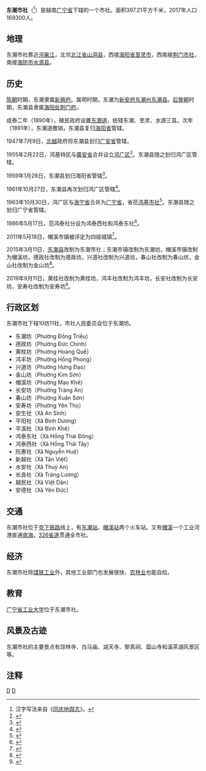 {{Infobox Settlement
|name                   = 东潮市社
|settlement_type        = 市社
|official_name          = 
|other_name             = 
|native_name            = {{lang|vi|Thị xã Đông Triều}}
|nickname               = 
|motto                  = 
|image_skyline          = Phuongmaokhe.jpg
|imagesize              = 
|image_caption          = 
|image_flag             = 
|flag_size              = 
|image_seal             = 
|seal_size              = 
|image_shield           = 
|shield_size            = 
|image_blank_emblem     = 
|blank_emblem_size      = 
|image_map              = {{Infobox mapframe|frame-width=250|zoom=10}}
|mapsize                = 
|map_caption            = 
|image_map1             = 
|mapsize1               = 
|map_caption1           = 
|pushpin_map            = Vietnam
|pushpin_label_position = bottom
|pushpin_map_caption    = 
|pushpin_map1           = 
|pushpin_label_position1= 
|pushpin_map_caption1   = 
|subdivision_type       = 国家
|subdivision_name       = {{flag|Vietnam}}
|subdivision_type1      = [[越南行政区划|省]]
|subdivision_name1      = [[广宁省|广宁省]]
|subdivision_type2      = 行政区划
|subdivision_name2      = 10坊11社
|subdivision_type3      = 
|subdivision_name3      = 
|seat_type              = 
|seat                   = 
|government_type        = 
|leader_title           = 
|leader_name            = 
|leader_title1          = 
|leader_name1           = 
|established_title      = 
|established_date       = 
|area_magnitude         = 
|unit_pref              = 
|area_footnotes         = 
|area_total_km2         = 397.21
|area_land_km2          = 
|area_water_km2         = 
|area_water_percent     = 
|area_urban_km2         = 
|area_metro_km2         = 
|population_as_of       = 2017年
|population_footnotes   = 
|population_note        = 
|population_total       = 169300
|population_density_km2 = auto
|population_metro             = 
|population_density_metro_km2 = 
|population_urban             = 
|population_density_urban_km2 = 
|timezone               = [[越南标准时间|越南标准时间]]
|utc_offset             = +7
|elevation_footnotes    = 
|elevation_m            = 
|coor_type              = 
|coordinates            = 
|postal_code_type       = 
|postal_code            = 
|area_code              = 
|website                = [https://dongtrieu.quangninh.gov.vn/Trang/Default.aspx 东潮市社电子信息门户网站]
|footnotes              = 
}}
'''东潮市社'''（{{vie|v='''Thị xã Đông Triều'''|hn=市社東潮}}<ref>汉字写法来自《[[同庆地舆志|同庆地舆志]]》。</ref>）是越南[[广宁省|广宁省]]下辖的一个市社。面积397.21平方千米，2017年人口169300人。

==地理==
东潮市社靠近[[涇柴江|涇柴江]]，北邻[[北江省|北江省]][[山洞县|山洞县]]，西接[[海阳省|海阳省]][[至灵市|至灵市]]，西南接[[荆门市社|荆门市社]]，南接[[海防市|海防市]][[水源县|水源县]]。

==历史==
[[陈朝_(越南)|陈朝]]时期，东潮隶属[[新興府|新興府]]。属明时期，东潮为[[新安府|新安府]][[东潮州|东潮州]][[东潮县|东潮县]]。[[后黎朝|后黎朝]]时期，东潮县隶属[[海阳处|海阳处]][[荆门府_(越南)|荆门府]]。

成泰二年（1890年），殖民政府设置[[东潮道|东潮道]]，统辖东潮、至灵、水源三县。次年（1891年），东潮道撤销，东潮县复归[[海阳省|海阳省]]管辖。

1947年7月9日，[[北越|北越]]政府将东潮县划归[[广安省|广安省]]管辖。

1955年2月22日，鸿基特区与[[廣安省|廣安省]]合并设立[[鸿广区|鸿广区]]<ref>{{Cite web |url=https://thuvienphapluat.vn/van-ban/Bo-may-hanh-chinh/Sac-lenh-221-SL-sat-nhap-Ta-ngan-Lien-khu-3-thanh-lap-Hong-quang-sua-doi-dia-gioi-Lien-khu-Viet-bac-Lien-khu-3-dat-Hai-phong-duoi-quyen-Chinh-phu/36750/noi-dung.aspx |title=Sắc lệnh số 221/SL về việc sát nhập khu Tả ngạn vào Liên khu 3, thành lập khu Hồng quảng, sửa đổi địa giới Liên khu Việt bắc và Liên khu 3, và đặt thành phố Hải phòng dưới quyền lãnh đạo trực tiếp của Chính phủ Trung ương do Chủ tịch nước ban hành |access-date=2017-10-15 |archive-date=2020-04-12 |archive-url=https://web.archive.org/web/20200412121236/https://thuvienphapluat.vn/van-ban/Bo-may-hanh-chinh/Sac-lenh-221-SL-sat-nhap-Ta-ngan-Lien-khu-3-thanh-lap-Hong-quang-sua-doi-dia-gioi-Lien-khu-Viet-bac-Lien-khu-3-dat-Hai-phong-duoi-quyen-Chinh-phu/36750/noi-dung.aspx |dead-url=no }}</ref>。东潮县随之划归鸿广区管辖。

1959年1月28日，东潮县划归海阳省管辖<ref>{{Cite web |url=https://thuvienphapluat.vn/van-ban/Bo-may-hanh-chinh/Sac-lenh-005-SL-tra-Dong-trieu-ve-Hai-duong/36847/noi-dung.aspx |title=Sắc lệnh số 005/SL về việc trả huyện Đông triều về tỉnh Hải dương do Chủ tịch nước ban hành |access-date=2017-10-15 |archive-date=2017-09-17 |archive-url=https://web.archive.org/web/20170917033353/https://thuvienphapluat.vn/van-ban/Bo-may-hanh-chinh/Sac-lenh-005-SL-tra-Dong-trieu-ve-Hai-duong/36847/noi-dung.aspx |dead-url=no }}</ref>。

1961年10月27日，东潮县再次划归鸿广区管辖<ref>{{Cite web |url=https://thuvienphapluat.vn/van-ban/Bo-may-hanh-chinh/Nghi-Quyet-sap-nhap-huyen-Dong-Trieu-thuoc-tinh-Hai-Duong-vao-khu-Hong-Quang/42691/noi-dung.aspx |title=Nghị Quyết về việc sáp nhập huyện Đông Triều, thuộc tỉnh Hải Dương vào khu Hồng Quảng do Quốc hội ban hành |access-date=2017-10-15 |archive-date=2017-09-17 |archive-url=https://web.archive.org/web/20170917032754/https://thuvienphapluat.vn/van-ban/Bo-may-hanh-chinh/Nghi-Quyet-sap-nhap-huyen-Dong-Trieu-thuoc-tinh-Hai-Duong-vao-khu-Hong-Quang/42691/noi-dung.aspx |dead-url=no }}</ref>。

1963年10月30日，鸿广区与[[海宁省|海宁省]]合并为[[广宁省|广宁省]]，省莅[[鸿基市社|鸿基市社]]<ref>{{Cite web |url=https://thuvienphapluat.vn/van-ban/Bo-may-hanh-chinh/Nghi-Quyet-hop-nhat-tinh-Hai-Ninh-va-khu-Hong-Quang-va-sap-nhap-xa-Huu-San-thuoc-huyen-Dinh-Lap-tinh-Hai-Ninh-huyen-Son-Dong-tinh-Ha-Bac/42700/noi-dung.aspx |title=Nghị Quyết về việc hợp nhất tỉnh Hải Ninh và khu Hồng Quảng và sáp nhập xã Hữu Sản thuộc huyện Đình Lập, tỉnh Hải Ninh, huyện Sơn Động, tỉnh Hà Bắc do Quốc hội ban hành |access-date=2017-10-15 |archive-date=2020-03-20 |archive-url=https://web.archive.org/web/20200320125824/https://thuvienphapluat.vn/van-ban/Bo-may-hanh-chinh/Nghi-Quyet-hop-nhat-tinh-Hai-Ninh-va-khu-Hong-Quang-va-sap-nhap-xa-Huu-San-thuoc-huyen-Dinh-Lap-tinh-Hai-Ninh-huyen-Son-Dong-tinh-Ha-Bac/42700/noi-dung.aspx |dead-url=no }}</ref>。东潮县随之划归广宁省管辖。

1986年5月17日，范鸿泰社分设为鸿泰西社和鸿泰东社<ref>{{Cite web |url=https://thuvienphapluat.vn/van-ban/Bo-may-hanh-chinh/Quyet-dinh-62-HDBT-dieu-chinh-dia-gioi-hanh-chinh-xa-Pham-Hong-Thai-huyen-Dong-Trieu-tinh-Quang-Ninh-37101.aspx |title=Quyết định 62/HĐBT năm 1986 điều chỉnh địa giới hành chính xã Phạm Hồng Thái của huyện Đông Triều thuộc tỉnh Quảng Ninh do Hội đồng Bộ trưởng ban hành |access-date=2017-10-15 |archive-date=2020-11-04 |archive-url=https://web.archive.org/web/20201104193559/https://thuvienphapluat.vn/van-ban/Bo-may-hanh-chinh/Quyet-dinh-62-HDBT-dieu-chinh-dia-gioi-hanh-chinh-xa-Pham-Hong-Thai-huyen-Dong-Trieu-tinh-Quang-Ninh-37101.aspx |dead-url=no }}</ref>。

2011年5月18日，帽溪市镇被评定为四级城镇<ref>{{Cite web |url=https://thuvienphapluat.vn/van-ban/Xay-dung-Do-thi/Quyet-dinh-479-QD-BXD-cong-nhan-thi-tran-Mao-Khe-huyen-Dong-Trieu-130433.aspx |title=Quyết định 479/QĐ-BXD năm 2011 công nhận thị trấn Mạo Khê, huyện Đông Triều, tỉnh Quảng Ninh là đô thị loại IV do Bộ trưởng Bộ Xây dựng ban hành |access-date=2020-04-04 |archive-date=2020-11-04 |archive-url=https://web.archive.org/web/20201104170712/https://thuvienphapluat.vn/van-ban/Xay-dung-Do-thi/Quyet-dinh-479-QD-BXD-cong-nhan-thi-tran-Mao-Khe-huyen-Dong-Trieu-130433.aspx |dead-url=no }}</ref>。

2015年3月11日，[[东潮县|东潮县]]改制为东潮市社；东潮市镇改制为东潮坊，帽溪市镇改制为帽溪坊，德政社改制为德政坊，兴道社改制为兴道坊，春山社改制为春山坊，金山社改制为金山坊<ref>{{Cite web |url=https://thuvienphapluat.vn/van-ban/Bo-may-hanh-chinh/Nghi-quyet-891-NQ-UBTVQH13-thanh-lap-thi-xa-phuong-thuoc-thi-xa-Dong-Trieu-Quang-Ninh-289485.aspx |title=Nghị quyết 891/NQ-UBTVQH13 năm 2015 về thành lập thị xã Đông Triều và 06 phường thuộc thị xã Đông Triều, tỉnh Quảng Ninh do Ủy ban Thường vụ Quốc hội ban hành |access-date=2017-10-15 |archive-date=2021-02-08 |archive-url=https://web.archive.org/web/20210208014332/https://thuvienphapluat.vn/van-ban/Bo-may-hanh-chinh/Nghi-quyet-891-NQ-UBTVQH13-thanh-lap-thi-xa-phuong-thuoc-thi-xa-Dong-Trieu-Quang-Ninh-289485.aspx |dead-url=no }}</ref>。

2019年9月11日，黄桂社改制为黄桂坊，鸿丰社改制为鸿丰坊，长安社改制为长安坊，安寿社改制为安寿坊<ref>{{Cite web |url=https://thuvienphapluat.vn/van-ban/Bo-may-hanh-chinh/Nghi-quyet-769-NQ-UBTVQH14-2019-thanh-lap-phuong-thuoc-thi-xa-Dong-Trieu-tinh-Quang-Ninh-426226.aspx |title=Nghị quyết 769/NQ-UBTVQH14 năm 2019 về thành lập 04 phường thuộc thị xã Đông Triều, tỉnh Quảng Ninh do Ủy ban Thường vụ Quốc hội ban hành |access-date=2020-01-01 |archive-date=2020-11-04 |archive-url=https://web.archive.org/web/20201104190749/https://thuvienphapluat.vn/van-ban/Bo-may-hanh-chinh/Nghi-quyet-769-NQ-UBTVQH14-2019-thanh-lap-phuong-thuoc-thi-xa-Dong-Trieu-tinh-Quang-Ninh-426226.aspx |dead-url=no }}</ref>。

==行政区划==
东潮市社下辖10坊11社，市社人民委员会位于东潮坊。
*东潮坊（Phường Đông Triều）
*德政坊（Phường Đức Chính）
*黄桂坊（Phường Hoàng Quế）
*鸿丰坊（Phường Hồng Phong）
*兴道坊（Phường Hưng Đạo）
*金山坊（Phường Kim Sơn）
*帽溪坊（Phường Mạo Khê）
*长安坊（Phường Tràng An）
*春山坊（Phường Xuân Sơn）
*安寿坊（Phường Yên Thọ）
*安生社（Xã An Sinh）
*平阳社（Xã Bình Dương）
*平溪社（Xã Bình Khê）
*鸿泰东社（Xã Hồng Thái Đông）
*鸿泰西社（Xã Hồng Thái Tây）
*阮惠社（Xã Nguyễn Huệ）
*新越社（Xã Tân Việt）
*水安社（Xã Thuỷ An）
*长良社（Xã Tràng Lương）
*越民社（Xã Việt Dân）
*安德社（Xã Yên Đức）

==交通==
东潮市社位于[[克下铁路|克下铁路]]线上，有[[东潮站|东潮站]]、[[帽溪站|帽溪站]]两个火车站。又有[[帽溪|帽溪]]一个工业河港直通[[南海|南海]]，[[326省道|326省道]]贯通全市社。

==经济==
东潮市社除[[煤铁工业|煤铁工业]]外，其他工业部门也发展很快，[[农林业|农林业]]也能自给。

==教育==
[[广宁省工业大学|广宁省工业大学]]位于东潮市社。

==风景及古迹==
东潮市社的主要景点有琼林寺、白马庙、湖天寺、黎真祠、糜山寺和溪茶湖风景区等。

==注释==
{{reflist|2}}

{{广宁省行政区划}}
{{越南东北部之县市镇区域划分}}

[[Category:越南市社|D]]
[[Category:广宁省|D]]